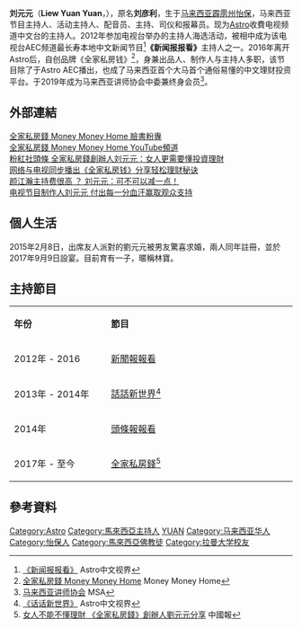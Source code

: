 {{otheruses|subject=马来西亚主持人|other=中国中央电视台主持人|元元}}
{{藝人
| 姓名 = 刘元元
| 原名 = 刘彦利
| 类型 = 节目主持
| 图片 = 
| 绰号 = 元儿、阿元
| 出生日期 = {{birth_date_and _age|1984|11|24}}
| 出生地点 = {{MYS}}[[霹雳州|霹雳]][[怡保|怡保]]
| 配偶 = {{marriage|林羿康|2015}}
| 儿女 = 1子
| 国籍 = {{MAL}}
| 籍贯 = [[广西|广西]]
| 职业 = [[主持人|主持人]]、[[演员|演员]]、[[配音员|配音员]]
| 教育程度 = [[拉曼大學|拉曼大學]]生物科技荣誉学士 
| 宗教信仰 = [[佛教|佛教]]
| 语言 = [[粤语|粤语]]、[[华语|华语]]、[[英语|英语]]、[[马来语|马来语]]
| 活跃年代 = 2012年至今
| 经纪公司 = [[Astro大馬控股有限公司|Astro]]
| 网站=[https://www.facebook.com/yuanyuan1124 YuanYuan 刘元元]
}}

'''刘元元'''（'''Liew Yuan Yuan'''，{{bd|1984年|11月24日|}}），原名'''刘彦利'''，生于[[马来西亚|马来西亚]][[霹雳州|霹雳州]][[怡保|怡保]]，马来西亚节目主持人、活动主持人、配音员、主持、司仪和报幕员。现为[[Astro|Astro]]收費电视频道中文台的主持人。2012年参加电视台举办的主持人海选活动，被相中成为该电视台AEC频道最长寿本地中文新闻节目<ref>[http://zhongwen.astro.com.my/Channels/AEC/ArticleDetails.aspx?articleid=167 《新闻报报看》] {{Wayback|url=http://zhongwen.astro.com.my/Channels/AEC/ArticleDetails.aspx?articleid=167 |date=20140120013604 }} Astro中文视界</ref>'''《新闻报报看》'''主持人之一。2016年离开Astro后，自创品牌《全家私房钱》<ref>[https://www.moneymoneyhome.my/article/view/about-us 全家私房錢 Money Money Home] {{Wayback|url=https://www.moneymoneyhome.my/article/view/about-us |date=20180120013604 }} Money Money Home</ref>，身兼出品人、制作人与主持人多职，该节目除了于Astro AEC播出，也成了马来西亚首个大马首个通俗易懂的中文理财投资平台。于2019年成为马来西亚讲师协会中委兼终身会员<ref>[http://www.msa.my/index.php?pages=speaker_view&sid=747 马来西亚讲师协会] {{Wayback|url=http://www.msa.my/index.php?pages=speaker_view&sid=747 |date=20190120013604 }} MSA</ref>。

== 外部連結 ==
[https://www.facebook.com/moneymoneyhome.my/ 全家私房錢 Money Money Home 臉書粉專] {{Wayback|url=https://www.facebook.com/moneymoneyhome.my/ |date=20220217104734 }}
<br/>
[https://www.youtube.com/c/MoneyMoneyHomeMy 全家私房錢 Money Money Home YouTube頻道] {{Wayback|url=https://www.youtube.com/c/MoneyMoneyHomeMy |date=20210914085620 }}
<br/>
[https://www.chinapress.com.my/20190426/%E3%80%90%E7%B2%89%E7%BA%A2%E7%A4%BE%E5%A4%B4%E6%9D%A1%E3%80%91%E5%A5%B3%E4%BA%BA%E5%8F%AF%E4%BB%A5%E4%B8%8D%E6%87%82%E6%8A%95%E8%B5%84-%E4%B8%8D%E5%8F%AF%E4%B8%8D%E6%87%82%E7%90%86%E8%B4%A2/ 粉紅社頭條 全家私房錢創辦人刘元元：女人更需要懂投資理財]
<br/>
[https://www.woah.my/2018/09/04/quanjiasifangqianfenxianglicai/ 网络与电视同步播出《全家私房钱》分享轻松理财秘诀] {{Wayback|url=https://www.woah.my/2018/09/04/quanjiasifangqianfenxianglicai/ |date=20200929050155 }}
<br/>
[https://www.laksou.com/?p=19411 颜江瀚主持费很高 ？ 刘元元：可不可以减一点！]
<br/>
[https://www.fsi.com.my/careerstory-%E7%94%B5%E8%A7%86%E8%8A%82%E7%9B%AE%E5%88%B6%E4%BD%9C%E4%BA%BA%E5%88%98%E5%85%83%E5%85%83/ 电视节目制作人刘元元 付出每一分血汗赢取观众支持] {{Wayback|url=https://www.fsi.com.my/careerstory-%E7%94%B5%E8%A7%86%E8%8A%82%E7%9B%AE%E5%88%B6%E4%BD%9C%E4%BA%BA%E5%88%98%E5%85%83%E5%85%83/ |date=20200926172248 }}

== 個人生活 ==
2015年2月8日，出席友人派對的劉元元被男友驚喜求婚，兩人同年註冊，並於2017年9月9日設宴。目前育有一子，暱稱林寶。

==主持節目==
{|class="wikitable" width="50%"
|- 
|style="width:10%"|'''年份'''||style="width:20%"|'''節目'''
|-
|2012年 - 2016||[[新聞報報看|新聞報報看]]
|-
|2013年 - 2014年||[[話話新世界|話話新世界]]<ref>[http://zhongwen.astro.com.my/channels/AEC/ArticleDetails.aspx?articleid=176 《话话新世界》] {{Wayback|url=http://zhongwen.astro.com.my/channels/AEC/ArticleDetails.aspx?articleid=176 |date=20140301100630 }} Astro中文视界</ref>
|-
|2014年||[[頭條報報看|頭條報報看]]
|-
|2017年 - 至今||[[全家私房錢|全家私房錢]]<ref> [https://www.chinapress.com.my/20190426/粉紅社頭條 女人不能不懂理財 《全家私房錢》創辦人劉元元分享] {{Wayback|url=https://www.chinapress.com.my/20190426/%E3%80%90%E7%B2%89%E7%BA%A2%E7%A4%BE%E5%A4%B4%E6%9D%A1%E3%80%91%E5%A5%B3%E4%BA%BA%E5%8F%AF%E4%BB%A5%E4%B8%8D%E6%87%82%E6%8A%95%E8%B5%84-%E4%B8%8D%E5%8F%AF%E4%B8%8D%E6%87%82%E7%90%86%E8%B4%A2/ |date=20190402600630 }} 中國報</ref>
|}

==參考資料==
{{Portal box|马来西亚|电视|人物}}
{{reflist}}

[[Category:Astro|Category:Astro]]
[[Category:馬來西亞主持人|Category:馬來西亞主持人]]
[[Category:刘姓|YUAN]]
[[Category:马来西亚华人|Category:马来西亚华人]]
[[Category:怡保人|Category:怡保人]]
[[Category:馬來西亞佛教徒|Category:馬來西亞佛教徒]]
[[Category:拉曼大学校友|Category:拉曼大学校友]]